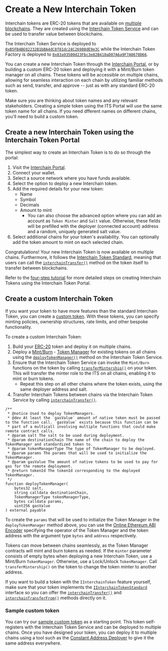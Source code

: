 # Create a New Interchain Token


Interchain tokens are ERC-20 tokens that are available on [multiple blockchains](https://docs.axelar.dev/resources/testnet). They are created using the [Interchain Token Service](https://github.com/axelarnetwork/interchain-token-service/blob/main/contracts/InterchainTokenService.sol) and can be used to transfer value between blockchains.

The Interchain Token Service is deployed to [`0xB5FB4BE02232B1bBA4dC8f81dc24C26980dE9e3C`](https://etherscan.io/address/0xB5FB4BE02232B1bBA4dC8f81dc24C26980dE9e3C) while the Interchain Token Factory is deployed to [`0x83a93500d23Fbc3e82B410aD07A6a9F7A0670D66`](https://etherscan.io/address/0x83a93500d23Fbc3e82B410aD07A6a9F7A0670D66).

You can create a new Interchain Token through the [Interchain Portal](https://testnet.interchain.axelar.dev/), or by building a custom ERC-20 token and deploying it with a Mint/Burn token manager on all chains. These tokens will be accessible on multiple chains, allowing for seamless interaction on each chain by utilizing familiar methods such as send, transfer, and approve -- just as with any standard ERC-20 token.

<Callout emoji="💡">Make sure you are thinking about token names and any relevant stakeholders. Creating a simple token using the ITS Portal will use the same token name for all chains. If you need dfferent names on different chains, you'll need to build a custom token.</Callout>

## Create a new Interchain Token using the Interchain Token Portal

The simplest way to create an Interchain Token is to do so through the portal:

1. Visit the [Interchain Portal](https://testnet.interchain.axelar.dev).
2. Connect your wallet.
3. Select a source network where you have funds available.
4. Select the option to deploy a new Interchain token.
5. Add the required details for your new token:
    - Name
    - Symbol
    - Decimals
    - Amount to mint
        - You can also choose the advanced option where you can add an account as `Token Minter` and `Salt` value. Otherwise, these fields will be prefilled with the deployer (connected account) address and a random, uniquely generated salt value.
6. Select additional chains for your token's availability. You can optionally add the token amount to mint on each selected chain.

Congratulations! Your new Interchain Token is now available on multiple chains. Furthermore, it follows the [Interchain Token Standard](https://github.com/axelarnetwork/interchain-token-service/blob/main/contracts/interfaces/IInterchainTokenStandard.sol), meaning that users can call the [`interchainTransfer()`](https://github.com/axelarnetwork/interchain-token-service/blob/9223108211b977d9138fdd67d5b4a641fc35c18c/contracts/interfaces/IInterchainTokenService.sol#L210) method on the token itself to transfer between blockchains.

Refer to the [four-step tutorial](https://axelar.network/blog/how-to-create-an-interchain-token-with-axelar-in-4-steps) for more detailed steps on creating Interchain Tokens using the Interchain Token Portal.


## Create a custom Interchain Token

If you want your token to have more features than the standard Interchain Token, you can create a [custom token](../../reference/glossary/#custom-token). With these tokens, you can specify minting policies, ownership structures, rate limits, and other bespoke functionality.

To create a custom Interchain Token:

1. Build your [ERC-20](https://docs.alchemy.com/docs/how-to-create-an-erc-20-token-4-steps) token and deploy it on multiple chains.
2. Deploy a [Mint/Burn](../../reference/glossary/#mintburn) - [Token Manager](../../reference/glossary/#token-manager) for existing tokens on all chains using the [`deployTokenManager()`](https://github.com/axelarnetwork/interchain-token-service/blob/9edc4318ac1c17231e65886eea72c0f55469d7e5/contracts/InterchainTokenService.sol#L276) method on the Interchain Token Service.
3. Ensure that the Interchain Token Service can invoke the `Mint/Burn` functions on the token by calling [`transferMintership()`](https://github.com/axelarnetwork/interchain-token-service/blob/9223108211b977d9138fdd67d5b4a641fc35c18c/contracts/utils/Minter.sol#L31) on your token. This will transfer the minter role to the ITS on all chains, enabling it to mint or burn tokens.
    * Repeat this step on all other chains where the token exists, using the same deployer address and salt.
4. Transfer Interchain Tokens between chains via the Interchain Token Service by calling [`interchainTransfer()`](https://github.com/axelarnetwork/interchain-token-service/blob/9223108211b977d9138fdd67d5b4a641fc35c18c/contracts/interfaces/IInterchainTokenService.sol#L210).

```solidity
/**
 * @notice Used to deploy TokenManagers.
 * @dev At least the `gasValue` amount of native token must be passed to the function call. `gasValue` exists because this function can be
 * part of a multicall involving multiple functions that could make remote contract calls.
 * @param salt The salt to be used during deployment.
 * @param destinationChain The name of the chain to deploy the TokenManager and standardized token to.
 * @param tokenManagerType The type of TokenManager to be deployed.
 * @param params The params that will be used to initialize the TokenManager.
 * @param gasValue The amount of native tokens to be used to pay for gas for the remote deployment.
 * @return tokenId The tokenId corresponding to the deployed TokenManager.
 */
function deployTokenManager(
    bytes32 salt,
    string calldata destinationChain,
    TokenManagerType tokenManagerType,
    bytes calldata params,
    uint256 gasValue
) external payable 
```

To create the `params` that will be used to initialize the Token Manager in the `deployTokenManager` method above, you can use the [Online Ethereum ABI Encoder](https://adibas03.github.io/online-ethereum-abi-encoder-decoder/#/encode) specifying the operator of the Token Manager and the token address with the argument type `bytes` and `address` respectively.

Tokens can move between chains seamlessly, as the Token Manager contracts will mint and burn tokens as needed. If the `minter` parameter consists of empty bytes when deploying a new Interchain Token, use a Mint/Burn `TokenManager`. Otherwise, use a Lock/Unlock `TokenManager`. Call `transferMintership()` on the token to change the token minter to another address.

If you want to build a token with the `IInterchainToken` feature yourself, make sure that your token implements the [`IInterchainTokenStandard`](https://github.com/axelarnetwork/interchain-token-service/blob/v1.0.0/contracts/interfaces/IInterchainTokenStandard.sol) interface so you can offer the [`interchainTransfer()`](https://github.com/axelarnetwork/interchain-token-service/blob/9edc4318ac1c17231e65886eea72c0f55469d7e5/contracts/interfaces/IInterchainTokenStandard.sol#L19) and [`interchainTransferFrom()`](https://github.com/axelarnetwork/interchain-token-service/blob/9edc4318ac1c17231e65886eea72c0f55469d7e5/contracts/interfaces/IInterchainTokenStandard.sol#L36) methods directly on it.

### Sample custom token

You can try our [sample custom token](https://remix.ethereum.org/axelarnetwork/axelar-docs/blob/main/public/samples/interchain-token-iinterchaintoken.sol) as a starting point. This token self-registers with the Interchain Token Service and can be deployed to multiple chains. 
Once you have designed your token, you can deploy it to multiple chains using a tool such as the [Constant Address Deployer](https://docs.axelar.dev/dev/general-message-passing/solidity-utilities#constant-address-deployer) to give it the same address everywhere. 

